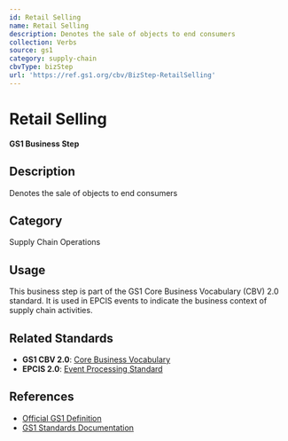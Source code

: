 ```yaml
---
id: Retail Selling
name: Retail Selling
description: Denotes the sale of objects to end consumers
collection: Verbs
source: gs1
category: supply-chain
cbvType: bizStep
url: 'https://ref.gs1.org/cbv/BizStep-RetailSelling'
---
```

# Retail Selling

**GS1 Business Step**

## Description

Denotes the sale of objects to end consumers

## Category

Supply Chain Operations

## Usage

This business step is part of the GS1 Core Business Vocabulary (CBV) 2.0 standard. It is used in EPCIS events to indicate the business context of supply chain activities.

## Related Standards

- **GS1 CBV 2.0**: [Core Business Vocabulary](https://ref.gs1.org/standards/cbv/)
- **EPCIS 2.0**: [Event Processing Standard](https://ref.gs1.org/standards/epcis/)

## References

- [Official GS1 Definition](https://ref.gs1.org/cbv/BizStep-RetailSelling)
- [GS1 Standards Documentation](https://www.gs1.org/standards)
